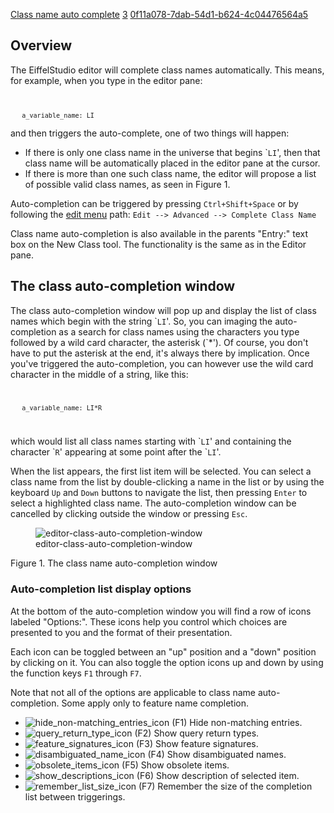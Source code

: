 [[Property:title|Class name auto complete]]
[[Property:weight|3]]
[[Property:uuid|0f11a078-7dab-54d1-b624-4c04476564a5]]
==Overview==
The EiffelStudio editor will complete class names automatically. This means, for example, when you type in the editor pane:
<code>
    a_variable_name: LI</code>
and then triggers the auto-complete, one of two things will happen:
* If there is only one class name in the universe that begins `<code>LI</code>', then that class name will be automatically placed in the editor pane at the cursor.
* If there is more than one such class name, the editor will propose a list of possible valid class names, as seen in Figure 1. 

Auto-completion can be triggered by pressing <code>Ctrl+Shift+Space</code> or by following the [[Edit menu commands|edit menu]] path:
<code lang="text">
Edit --> Advanced --> Complete Class Name
</code>

Class name auto-completion is also available in the parents "Entry:" text box on the New Class tool. The functionality is the same as in the Editor pane.
<br/>

==The class auto-completion window==
The class auto-completion window will pop up and display the list of class names which begin with the string `<code>LI</code>'. So, you can imaging the auto-completion as a search for class names using the characters you type followed by a wild card character, the asterisk (`*'). Of course, you don't have to put the asterisk at the end, it's always there by implication. Once you've triggered the auto-completion, you can however use the wild card character in the middle of a string, like this:
<code>
    a_variable_name: LI*R
</code> 
which would list all class names starting with `<code>LI</code>' and containing the character `<code>R</code>' appearing at some point after the `<code>LI</code>'.

When the list appears, the first list item will be selected. You can select a class name from the list by double-clicking a name in the list or by using the keyboard <code>Up</code> and <code>Down</code> buttons to navigate the list, then pressing <code>Enter</code> to select a highlighted class name. The auto-completion window can be cancelled by clicking outside the window or pressing <code>Esc</code>.


[[Image:editor-class-auto-completion-window]]  

Figure 1. The class name auto-completion window

===Auto-completion list display options===

At the bottom of the auto-completion window you will find a row of icons labeled "Options:". These icons help you control which choices are presented to you and the format of their presentation. 

Each icon can be toggled between an "up" position and a "down" position by clicking on it. You can also toggle the option icons up and down by using the function keys <code>F1</code> through <code>F7</code>.

Note that not all of the options are applicable to class name auto-completion. Some apply only to feature name completion.

* [[Image:hide non-matching entries icon]]  (F1) Hide non-matching entries. 
* [[Image:query return type icon]] (F2) Show query return types.
* [[Image:feature signatures icon]] (F3) Show feature signatures.
* [[Image:disambiguated name icon]] (F4) Show disambiguated names.
* [[Image:obsolete items icon]] (F5) Show obsolete items.
* [[Image:show descriptions icon]] (F6) Show description of selected item.
* [[Image:remember list size icon]] (F7) Remember the size of the completion list between triggerings.





